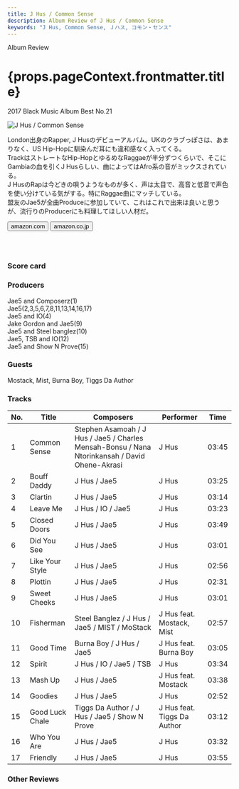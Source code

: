 ```yaml
---
title: J Hus / Common Sense
description: Album Review of J Hus / Common Sense
keywords: "J Hus, Common Sense, Ｊハス, コモン・センス"
---
```






<p className="largeP">Album Review</p>
<h1 className="h1--no--margin">{props.pageContext.frontmatter.title}</h1>
<p className="largeP">
  <Link to="/best50/2017/">2017 Black Music Album Best No.21</Link>
</p>

<Row  className="image-card-group">
	<Column colMd={"3"} colLg={"4"} noGutterMdLeft="">
       <ImageCard>

![J Hus / Common Sense](../../images/cd/jhus1L.jpg)

</ImageCard>
	</Column>
	<Column colMd={"4"} colLg={"8"} noGutterMdLeft="">
	<p>
	London出身のRapper, J Husのデビューアルバム。UKのクラブっぽさは、あまりなく、US Hip-Hopに馴染んだ耳にも違和感なく入ってくる。
	<br/>TrackはストレートなHip-HopとゆるめなRaggaeが半分ずつくらいで、そこにGambiaの血を引くJ Husらしい、曲によってはAfro系の音がミックスされている。
	<br/>J HusのRapは今どきの唄うようなものが多く、声は太目で、高音と低音で声色を使い分けている気がする。特にRaggae曲にマッチしている。
	<br/>盟友のJae5が全曲Produceに参加していて、これはこれで出来は良いと思うが、流行りのProducerにも料理してほしい人材だ。
	</p>
	<div>
	  <Button className="button-right-mergin"  href="https://amzn.to/2WAxTvC" kind="primary" size="small" renderIcon={ArrowUpRight24}>
      amazon.com
    </Button>
    <Button className="button-right-mergin"  href="https://amzn.to/2WFler0" kind="secondary" size="small" renderIcon={ArrowUpRight24}>
      amazon.co.jp
    </Button>
	</div>
	<a href="https://geo.music.apple.com/jp/album/common-sense/1220093029?mt=1&app=music&ls=1&at=11lcug" style="display:inline-block;overflow:hidden;background:url(https://linkmaker.itunes.apple.com/ja-jp/lockup.svg?releaseDate=2017-05-12&kind=album&bubble=apple_music&style=mono-black) no-repeat;width:180px;height:45px;"></a>
	</Column>
</Row>
<Row >
	<Column colMd={"4"} colLg={"4"} noGutterMdLeft="">
<div>
  <h3>Score card</h3>
	<SliderJS1 value="4" />
  <SliderJS2 value="2" />
	<SliderJS3 value="1" />
  <SliderJS4 value="8" />
</div>
</Column>
<Column colMd={"8"} colLg={"8"} noGutterMdLeft="">
<div>
<h3>Producers</h3>
<p>
	Jae5 and Composerz(1)
	<br/>Jae5(2,3,5,6,7,8,11,13,14,16,17)
	<br/>Jae5 and IO(4)
	<br/>Jake Gordon and Jae5(9)
	<br/>Jae5 and Steel banglez(10)
	<br/>Jae5, TSB and IO(12)
	<br/>Jae5 and Show N Prove(15)
</p>
<h3>Guests</h3>
<p>
	Mostack, Mist, Burna Boy, Tiggs Da Author
</p>
</div>
</Column>
</Row>

<h3>Tracks</h3>

| No. | Title           | Composers                                                                                      | Performer                   | Time  |
| --- | --------------- | ---------------------------------------------------------------------------------------------- | --------------------------- | ----- |
| 1   | Common Sense    | Stephen Asamoah / J Hus / Jae5 / Charles Mensah-Bonsu / Nana Ntorinkansah / David Ohene-Akrasi | J Hus                       | 03:45 |
| 2   | Bouff Daddy     | J Hus / Jae5                                                                                   | J Hus                       | 03:25 |
| 3   | Clartin         | J Hus / Jae5                                                                                   | J Hus                       | 03:14 |
| 4   | Leave Me        | J Hus / IO / Jae5                                                                              | J Hus                       | 03:23 |
| 5   | Closed Doors    | J Hus / Jae5                                                                                   | J Hus                       | 03:49 |
| 6   | Did You See     | J Hus / Jae5                                                                                   | J Hus                       | 03:01 |
| 7   | Like Your Style | J Hus / Jae5                                                                                   | J Hus                       | 02:56 |
| 8   | Plottin         | J Hus / Jae5                                                                                   | J Hus                       | 02:31 |
| 9   | Sweet Cheeks    | J Hus / Jae5                                                                                   | J Hus                       | 03:01 |
| 10  | Fisherman       | Steel Banglez / J Hus / Jae5 / MIST / MoStack                                                  | J Hus feat. Mostack, Mist   | 02:57 |
| 11  | Good Time       | Burna Boy / J Hus / Jae5                                                                       | J Hus feat. Burna Boy       | 03:05 |
| 12  | Spirit          | J Hus / IO / Jae5 / TSB                                                                        | J Hus                       | 03:34 |
| 13  | Mash Up         | J Hus / Jae5                                                                                   | J Hus feat. Mostack         | 03:38 |
| 14  | Goodies         | J Hus / Jae5                                                                                   | J Hus                       | 02:52 |
| 15  | Good Luck Chale | Tiggs Da Author / J Hus / Jae5 / Show N Prove                                                  | J Hus feat. Tiggs Da Author | 03:12 |
| 16  | Who You Are     | J Hus / Jae5                                                                                   | J Hus                       | 03:32 |
| 17  | Friendly        | J Hus / Jae5                                                                                   | J Hus                       | 03:55 |

<h3>Other Reviews</h3>

<Row>
  <Column colMd={3} colLg={3} noGutterMdLeft>
    <Review1 />
  </Column>
</Row>
